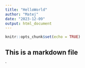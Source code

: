 ```yaml
---
title: "HelloWorld"
author: "Matej"
date: "2023-12-09"
output: html_document
---
```


```r
knitr::opts_chunk$set(echo = TRUE)
```

## This is a markdown file






`
